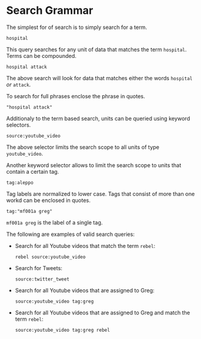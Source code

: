 # Search Grammar

The simplest for of search is to simply search for a term.

```
hospital
```

This query searches for any unit of data that matches the term `hospital`. Terms can be compounded.

```
hospital attack
```

The above search will look for data that matches either the words `hospital` _or_ `attack`.

To search for full phrases enclose the phrase in quotes.

```
"hospital attack"
```

Additionaly to the term based search, units can be queried using keyword selectors.

```
source:youtube_video
```

The above selector limits the search scope to all units of type `youtube_video`.

Another keyword selector allows to limit the search scope to units that contain a certain tag.

```
tag:aleppo
```

Tag labels are normalized to lower case. Tags that consist of more than one workd can be enclosed in quotes.

```
tag:"mf001a greg"
```

`mf001a greg` is the label of a single tag.

The following are examples of valid search queries:

- Search for all Youtube videos that match the term `rebel`:

  ```
  rebel source:youtube_video
  ```

- Search for Tweets:

  ```
  source:twitter_tweet
  ```

- Search for all Youtube videos that are assigned to Greg:

  ```
  source:youtube_video tag:greg
  ```

- Search for all Youtube videos that are assigned to Greg and match the term `rebel`:

  ```
  source:youtube_video tag:greg rebel
  ```
